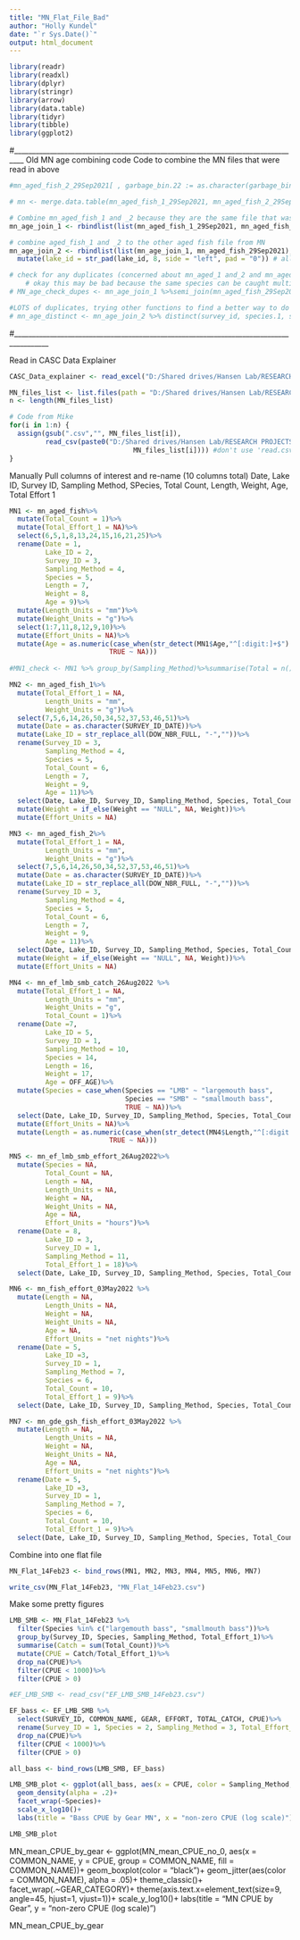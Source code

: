 ```yaml
---
title: "MN_Flat_File_Bad"
author: "Holly Kundel"
date: "`r Sys.Date()`"
output: html_document
---
```


```r
library(readr)
library(readxl)
library(dplyr)
library(stringr)
library(arrow)
library(data.table)
library(tidyr)
library(tibble)
library(ggplot2)
```
#_________________________________________________________________________________
Old MN age combining code
Code to combine the MN files that were read in above
```r

#mn_aged_fish_2_29Sep2021[ , garbage_bin.22 := as.character(garbage_bin.22) , ]

# mn <- merge.data.table(mn_aged_fish_1_29Sep2021, mn_aged_fish_2_29Sep2021) # use rbindlist so data types can be different

# Combine mn_aged_fish_1 and _2 because they are the same file that was split in two by the data provider
mn_age_join_1 <- rbindlist(list(mn_aged_fish_1_29Sep2021, mn_aged_fish_2_29Sep2021), use.names = T, fill = T) #fill will add NAs if things don't match

# combine aged_fish_1 and _2 to the other aged fish file from MN
mn_age_join_2 <- rbindlist(list(mn_age_join_1, mn_aged_fish_29Sep2021), use.names = T, fill = T)%>%
  mutate(lake_id = str_pad(lake_id, 8, side = "left", pad = "0")) # all MN age files together with properly formatted lake IDs

# check for any duplicates (concerned about mn_aged_1 and_2 and mn_aged)
    # okay this may be bad because the same species can be caught multiple times in each gear for each survey... ditching this for now, will work on removing duplicates after everything is merged
# MN_age_check_dupes <- mn_age_join_1 %>%semi_join(mn_aged_fish_29Sep2021, by = c("survey_id", "species.1", "sampling_method_abbrev" )) #986,203 duplicates out of 2,050,425

#LOTS of duplicates, trying other functions to find a better way to do this
# mn_age_distinct <- mn_age_join_2 %>% distinct(survey_id, species.1, sampling_method_abbrev, .keep_all = T) #21,323

```

#________________________________________________________________________________________


Read in CASC Data Explainer
```r
CASC_Data_explainer <- read_excel("D:/Shared drives/Hansen Lab/RESEARCH PROJECTS/Fish Survey Data/CASC_Data_Explainer_for_R_Data_Manipulation.xlsx")
```


```r
MN_files_list <- list.files(path = "D:/Shared drives/Hansen Lab/RESEARCH PROJECTS/Fish Survey Data/MN_Data/MN_raw_disaggregated_data", pattern = "mn_")
n <- length(MN_files_list)

# Code from Mike
for(i in 1:n) {
  assign(gsub(".csv","", MN_files_list[i]),
         read_csv(paste0("D:/Shared drives/Hansen Lab/RESEARCH PROJECTS/Fish Survey Data/MN_Data/MN_raw_disaggregated_data/",
                               MN_files_list[i]))) #don't use 'read.csv2, only get one column
} 
```

Manually Pull columns of interest and re-name (10 columns total)
Date, Lake ID, Survey ID, Sampling Method, SPecies, Total Count, Length, Weight, Age, Total Effort 1
```r
MN1 <- mn_aged_fish%>%
  mutate(Total_Count = 1)%>%
  mutate(Total_Effort_1 = NA)%>%
  select(6,5,1,8,13,24,15,16,21,25)%>%
  rename(Date = 1,
         Lake_ID = 2,
         Survey_ID = 3,
         Sampling_Method = 4,
         Species = 5,
         Length = 7,
         Weight = 8,
         Age = 9)%>%
  mutate(Length_Units = "mm")%>%
  mutate(Weight_Units = "g")%>%
  select(1:7,11,8,12,9,10)%>%
  mutate(Effort_Units = NA)%>%
  mutate(Age = as.numeric(case_when(str_detect(MN1$Age,"^[:digit:]+$") ~ Age,
                         TRUE ~ NA)))
  
#MN1_check <- MN1 %>% group_by(Sampling_Method)%>%summarise(Total = n()) #41 different gears

MN2 <- mn_aged_fish_1%>%
  mutate(Total_Effort_1 = NA,
         Length_Units = "mm",
         Weight_Units = "g")%>%
  select(7,5,6,14,26,50,34,52,37,53,46,51)%>%
  mutate(Date = as.character(SURVEY_ID_DATE))%>%
  mutate(Lake_ID = str_replace_all(DOW_NBR_FULL, "-",""))%>%
  rename(Survey_ID = 3,
         Sampling_Method = 4,
         Species = 5,
         Total_Count = 6,
         Length = 7,
         Weight = 9,
         Age = 11)%>%
  select(Date, Lake_ID, Survey_ID, Sampling_Method, Species, Total_Count, Length, Length_Units, Weight, Weight_Units, Age, Total_Effort_1)%>%
  mutate(Weight = if_else(Weight == "NULL", NA, Weight))%>%
  mutate(Effort_Units = NA)

MN3 <- mn_aged_fish_2%>%
  mutate(Total_Effort_1 = NA,
         Length_Units = "mm",
         Weight_Units = "g")%>%
  select(7,5,6,14,26,50,34,52,37,53,46,51)%>%
  mutate(Date = as.character(SURVEY_ID_DATE))%>%
  mutate(Lake_ID = str_replace_all(DOW_NBR_FULL, "-",""))%>%
  rename(Survey_ID = 3,
         Sampling_Method = 4,
         Species = 5,
         Total_Count = 6,
         Length = 7,
         Weight = 9,
         Age = 11)%>%
  select(Date, Lake_ID, Survey_ID, Sampling_Method, Species, Total_Count, Length, Length_Units, Weight, Weight_Units, Age, Total_Effort_1)%>%
  mutate(Weight = if_else(Weight == "NULL", NA, Weight))%>%
  mutate(Effort_Units = NA)

MN4 <- mn_ef_lmb_smb_catch_26Aug2022 %>%
  mutate(Total_Effort_1 = NA,
         Length_Units = "mm",
         Weight_Units = "g",
         Total_Count = 1)%>%
  rename(Date =7,
         Lake_ID = 5,
         Survey_ID = 1,
         Sampling_Method = 10,
         Species = 14,
         Length = 16,
         Weight = 17,
         Age = OFF_AGE)%>%
  mutate(Species = case_when(Species == "LMB" ~ "largemouth bass",
                             Species == "SMB" ~ "smallmouth bass",
                             TRUE ~ NA))%>%
  select(Date, Lake_ID, Survey_ID, Sampling_Method, Species, Total_Count, Length, Length_Units, Weight, Weight_Units, Age, Total_Effort_1)%>%
  mutate(Effort_Units = NA)%>%
  mutate(Length = as.numeric(case_when(str_detect(MN4$Length,"^[:digit:]+$") ~ Length,
                         TRUE ~ NA)))

MN5 <- mn_ef_lmb_smb_effort_26Aug2022%>%
  mutate(Species = NA,
         Total_Count = NA,
         Length = NA,
         Length_Units = NA,
         Weight = NA,
         Weight_Units = NA,
         Age = NA,
         Effort_Units = "hours")%>%
  rename(Date = 8,
         Lake_ID = 3,
         Survey_ID = 1,
         Sampling_Method = 11,
         Total_Effort_1 = 18)%>%
  select(Date, Lake_ID, Survey_ID, Sampling_Method, Species, Total_Count, Length, Length_Units, Weight, Weight_Units, Age, Total_Effort_1, Effort_Units)

MN6 <- mn_fish_effort_03May2022 %>%
  mutate(Length = NA,
         Length_Units = NA,
         Weight = NA,
         Weight_Units = NA,
         Age = NA,
         Effort_Units = "net nights")%>%
  rename(Date = 5,
         Lake_ID =3,
         Survey_ID = 1,
         Sampling_Method = 7,
         Species = 6,
         Total_Count = 10,
         Total_Effort_1 = 9)%>%
  select(Date, Lake_ID, Survey_ID, Sampling_Method, Species, Total_Count, Length, Length_Units, Weight, Weight_Units, Age, Total_Effort_1, Effort_Units)

MN7 <- mn_gde_gsh_fish_effort_03May2022 %>%
  mutate(Length = NA,
         Length_Units = NA,
         Weight = NA,
         Weight_Units = NA,
         Age = NA,
         Effort_Units = "net nights")%>%
  rename(Date = 5,
         Lake_ID =3,
         Survey_ID = 1,
         Sampling_Method = 7,
         Species = 6,
         Total_Count = 10,
         Total_Effort_1 = 9)%>%
  select(Date, Lake_ID, Survey_ID, Sampling_Method, Species, Total_Count, Length, Length_Units, Weight, Weight_Units, Age, Total_Effort_1, Effort_Units)
```

Combine into one flat file
```r
MN_Flat_14Feb23 <- bind_rows(MN1, MN2, MN3, MN4, MN5, MN6, MN7)

write_csv(MN_Flat_14Feb23, "MN_Flat_14Feb23.csv")
```

Make some pretty figures
```r
LMB_SMB <- MN_Flat_14Feb23 %>%
  filter(Species %in% c("largemouth bass", "smallmouth bass"))%>%
  group_by(Survey_ID, Species, Sampling_Method, Total_Effort_1)%>%
  summarise(Catch = sum(Total_Count))%>%
  mutate(CPUE = Catch/Total_Effort_1)%>%
  drop_na(CPUE)%>%
  filter(CPUE < 1000)%>%
  filter(CPUE > 0)

#EF_LMB_SMB <- read_csv("EF_LMB_SMB_14Feb23.csv")

EF_bass <- EF_LMB_SMB %>%
  select(SURVEY_ID, COMMON_NAME, GEAR, EFFORT, TOTAL_CATCH, CPUE)%>%
  rename(Survey_ID = 1, Species = 2, Sampling_Method = 3, Total_Effort_1 = 4, Catch = 5)%>%
  drop_na(CPUE)%>%
  filter(CPUE < 1000)%>%
  filter(CPUE > 0)

all_bass <- bind_rows(LMB_SMB, EF_bass)

LMB_SMB_plot <- ggplot(all_bass, aes(x = CPUE, color = Sampling_Method, fill = Sampling_Method))+
  geom_density(alpha = .2)+
  facet_wrap(~Species)+
  scale_x_log10()+
  labs(title = "Bass CPUE by Gear MN", x = "non-zero CPUE (log scale)")

LMB_SMB_plot
```

MN_mean_CPUE_by_gear <- ggplot(MN_mean_CPUE_no_0, aes(x = COMMON_NAME, y = CPUE, group = COMMON_NAME, fill = COMMON_NAME))+
  geom_boxplot(color = "black")+
  geom_jitter(aes(color = COMMON_NAME), alpha = .05)+
  theme_classic()+
  facet_wrap(.~GEAR_CATEGORY)+
  theme(axis.text.x=element_text(size=9, angle=45, hjust=1, vjust=1))+
  scale_y_log10()+
  labs(title = "MN CPUE by Gear", y = "non-zero CPUE (log scale)")
  
MN_mean_CPUE_by_gear
